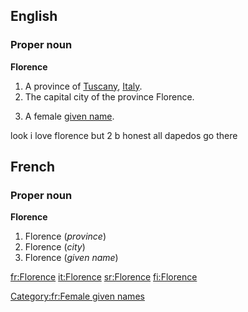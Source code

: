 ==English==
===Proper noun===
'''Florence'''

#A province of [[Tuscany]], [[Italy]].
#The capital city of the province Florence.
#{{given name|female|}} A female [[given name]].

look i love florence but 2 b honest all dapedos go there

==French==
===Proper noun===
'''Florence'''

#Florence (''province'')
#Florence (''city'')
#Florence (''given name'')

[[Category:fr:Female given names]]

[[fr:Florence]]
[[it:Florence]]
[[sr:Florence]]
[[fi:Florence]]